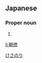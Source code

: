==Japanese==
{{ja-kanjitab|朝|徳}}

===Proper noun===
{{ja-pos|proper|けさのり}}

# {{given name|male|lang=ja}}

[[Category:Japanese male given names|けさのり]]

[[li:朝徳]]